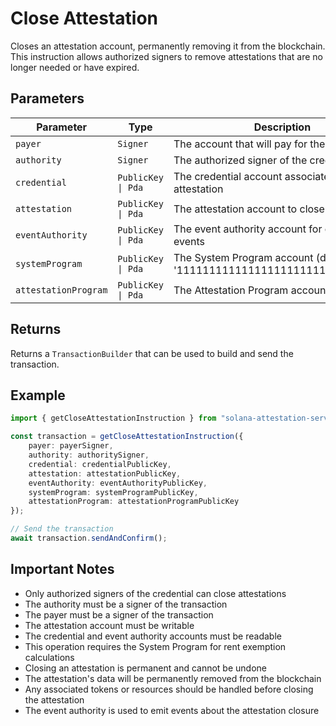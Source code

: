 # Close Attestation

Closes an attestation account, permanently removing it from the blockchain. This instruction allows authorized signers to remove attestations that are no longer needed or have expired.

## Parameters

| Parameter | Type | Description |
|-----------|------|-------------|
| `payer` | `Signer` | The account that will pay for the transaction |
| `authority` | `Signer` | The authorized signer of the credential |
| `credential` | `PublicKey \| Pda` | The credential account associated with the attestation |
| `attestation` | `PublicKey \| Pda` | The attestation account to close |
| `eventAuthority` | `PublicKey \| Pda` | The event authority account for emitting events |
| `systemProgram` | `PublicKey \| Pda` | The System Program account (defaults to '11111111111111111111111111111111') |
| `attestationProgram` | `PublicKey \| Pda` | The Attestation Program account |

## Returns

Returns a `TransactionBuilder` that can be used to build and send the transaction.

## Example

```typescript
import { getCloseAttestationInstruction } from "solana-attestation-service";

const transaction = getCloseAttestationInstruction({
    payer: payerSigner,
    authority: authoritySigner,
    credential: credentialPublicKey,
    attestation: attestationPublicKey,
    eventAuthority: eventAuthorityPublicKey,
    systemProgram: systemProgramPublicKey,
    attestationProgram: attestationProgramPublicKey
});

// Send the transaction
await transaction.sendAndConfirm();
```

## Important Notes

- Only authorized signers of the credential can close attestations
- The authority must be a signer of the transaction
- The payer must be a signer of the transaction
- The attestation account must be writable
- The credential and event authority accounts must be readable
- This operation requires the System Program for rent exemption calculations
- Closing an attestation is permanent and cannot be undone
- The attestation's data will be permanently removed from the blockchain
- Any associated tokens or resources should be handled before closing the attestation
- The event authority is used to emit events about the attestation closure


